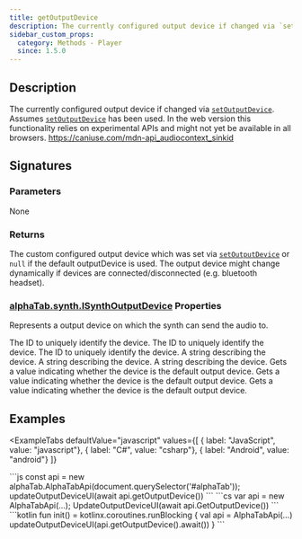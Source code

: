 ```yaml
---
title: getOutputDevice
description: The currently configured output device if changed via `setOutputDevice`.
sidebar_custom_props:
  category: Methods - Player
  since: 1.5.0
---
```


<SinceBadge since="1.5.0" />


## Description
The currently configured output device if changed via [`setOutputDevice`](/docs/reference/plain/alphatabapibase.mdx#setoutputdevice). Assumes [`setOutputDevice`](/docs/reference/plain/alphatabapibase.mdx#setoutputdevice) has been used.
In the web version this functionality relies on experimental APIs and might not yet be available in all browsers. https://caniuse.com/mdn-api_audiocontext_sinkid

## Signatures

<TypeTable>
    <TypeRow type="js" name="getOutputDevice(): Promise<ISynthOutputDevice | null>;" />
    <TypeRow type="net" name="Task<AlphaTab.Synth.ISynthOutputDevice?> GetOutputDevice()" />
    <TypeRow type="android" name="suspend fun getOutputDevice(): alphaTab.synth.ISynthOutputDevice?" />
</TypeTable>

### Parameters 
None 

### Returns 
The custom configured output device which was set via [`setOutputDevice`](/docs/reference/plain/alphatabapibase.mdx#setoutputdevice) or `null`
if the default outputDevice is used.
The output device might change dynamically if devices are connected/disconnected (e.g. bluetooth headset). 

### [alphaTab.synth.ISynthOutputDevice](/docs/reference/plain/isynthoutputdevice.mdx) Properties

Represents a output device on which the synth can send the audio to.

<ParameterTable>
    <ParameterRow platform="js" name="deviceId" type="string">
        The ID to uniquely identify the device.
    </ParameterRow>
    <ParameterRow platform="net" name="DeviceId" type="string">
        The ID to uniquely identify the device.
    </ParameterRow>
    <ParameterRow platform="android" name="deviceId" type="String">
        The ID to uniquely identify the device.
    </ParameterRow>
    <ParameterRow platform="js" name="label" type="string">
        A string describing the device.
    </ParameterRow>
    <ParameterRow platform="net" name="Label" type="string">
        A string describing the device.
    </ParameterRow>
    <ParameterRow platform="android" name="label" type="String">
        A string describing the device.
    </ParameterRow>
    <ParameterRow platform="js" name="isDefault" type="boolean">
        Gets a value indicating whether the device is the default output device.
    </ParameterRow>
    <ParameterRow platform="net" name="IsDefault" type="bool">
        Gets a value indicating whether the device is the default output device.
    </ParameterRow>
    <ParameterRow platform="android" name="isDefault" type="Boolean">
        Gets a value indicating whether the device is the default output device.
    </ParameterRow>
</ParameterTable>

## Examples


<ExampleTabs
    defaultValue="javascript"
    values={[
      { label: "JavaScript", value: "javascript"},
      { label: "C#", value: "csharp"},
      { label: "Android", value: "android"}
    ]}
>
<ExampleTabItem value="javascript">
```js
const api = new alphaTab.AlphaTabApi(document.querySelector('#alphaTab'));
updateOutputDeviceUI(await api.getOutputDevice())
```
</ExampleTabItem>
<ExampleTabItem value="csharp">
```cs
var api = new AlphaTabApi<MyControl>(...);
UpdateOutputDeviceUI(await api.GetOutputDevice())
```
</ExampleTabItem>
<ExampleTabItem value="android">
```kotlin
fun init() = kotlinx.coroutines.runBlocking {
  val api = AlphaTabApi<MyControl>(...)
  updateOutputDeviceUI(api.getOutputDevice().await())
}
```
</ExampleTabItem>
</ExampleTabs>

